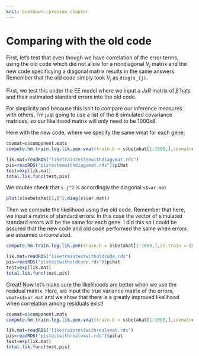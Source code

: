 ```yaml
---
knit: bookdown::preview_chapter
---
```


# Comparing with the old code

First, let's test that even though we have correlation of the error terms, using the old code which did not allow for a nondiagonal $V_j$ matrix and the new code specificying a diagonal matrix results in the same answers. Remember that the old code simply took $V_{j}$ as `diag(s_{j)`.

First, we test this under the EE model where we input a $JxR$ matrix of $\hat{\beta}$ hats and their estimated standard errors into the old code.

For simplicity and because this isn't to compare our inference measures with others, I'm just going to use a list of the 8 simulated covariance matrices, so our likelihood matrix will only need to be $1000x8$.

Here with the new code, where we specify the same vmat for each gene:
```r

covmat=s$component.mats
compute.hm.train.log.lik.pen.vmat(train.b = s$betahat[1:1000,],covmat=covmat,A = "testeewithdiagvmat",pen = 1,vmat = diag(diag(s$var.mat)))

lik.mat=readRDS("liketraintesteewithdiagvmat.rds")
pis=readRDS("pistesteewithdiagvmat.rds")$pihat
test=exp(lik.mat)
total.lik.func(test,pis)

```



We double check that `s.j^2` is accordingly the diagonal `s$var.mat`
```r
plot(s$sebetahat[1,]^2,diag(s$var.mat))
```

Then we compute the likelihood using the old code. Remember that here, we input a matrix of standard errors. In this case the vector of simulated standard errors will be the same for each gene. I did this so I could be assured that the new code and old code performed the same when errors are assumed uncorrelated.

```r
compute.hm.train.log.lik.pen(train.b = s$betahat[1:1000,],se.train = s$sebetahat,covmat = covmat,A="testwitholdcode",pen=1)

lik.mat=readRDS("liketraintestwitholdcode.rds")
pis=readRDS("pistestwitholdcode.rds")$pihat
test=exp(lik.mat)
total.lik.func(test,pis)
```

Great! Now let's make sure the likelihoods are better when we use the residual matrix. Here, we input the true variance matrix of the errors, `vmat=s$var.mat` and we show that there is a greatly improved likelihood when correlation among residuals exist!

```r
covmat=s$component.mats
compute.hm.train.log.lik.pen.vmat(train.b = s$betahat[1:1000,],covmat=covmat,A = "testwithrealvmat",pen = 1,vmat = s$var.mat)

lik.mat=readRDS("liketraintestwithrealvmat.rds")
pis=readRDS("pistestwithrealvmat.rds")$pihat
test=exp(lik.mat)
total.lik.func(test,pis)
```




